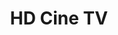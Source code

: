 ---
title: "HD Cine TV"
meta_title: "HD Cine TV craft"
description: "Craft de HD Cine TV"
rank: "s"
draft: false
name: "HD Cine TV"
recipe_img: "https://wiki.pokexgames.com/images/2/23/HD_Cine_TV1.png"
level: 100
craft_time: 518400
result: 1
value_npc: 1
ingredients:
  - name: "Virtual TV"
    quantity: 1
    item_img: "https://wiki.pokexgames.com/images/thumb/9/90/Virtual_TV.png/50px-Virtual_TV.png"
    value_npc: 1
  - name: "2 3D Television"
    quantity: 1
    item_img: "https://wiki.pokexgames.com/images/thumb/f/f2/3D_Television.png/50px-3D_Television.png"
    value_npc: 1
  - name: "Tech Ball"
    quantity: 6
    item_img: "https://wiki.pokexgames.com/images/f/f4/Tech_Ball.png"
    value_npc: 1
  - name: "Platinum Bar"
    quantity: 8
    item_img: "https://wiki.pokexgames.com/images/d/d2/Platinum_Bar.png"
    value_npc: 1
---